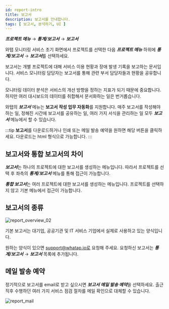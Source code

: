 ```yaml
---
id: report-intro
title: 보고서
description: 보고서를 안내합니다. 
tags: [ 보고서, 분석하기, UI ]
---
```


***프로젝트 메뉴*** → ***통계/보고서*** → ***보고서***

와탭 모니터링 서비스 초기 화면에서 프로젝트를 선택한 다음 ***프로젝트 메뉴*** 하위에 ***통계/보고서*** → ***보고서***를 선택하세요. 

보고서는 개별 프로젝트에 대해 서비스 이용 현황과 장애 발생 기록을 보고하는 문서입니다. 서비스 모니터링 담당자는 보고서를 통해 관련 부서 담당자들과 현황을 공유합니다.

모니터링 데이터 분석은 서비스의 개선 방향을 정하는 지표가 되기 때문에 중요합니다. 하지만 여러 대시보드의 데이터를 취합해서 문서화하는 일은 번거롭습니다.  

와탭의 ***보고서*** 메뉴는 **보고서 작성 업무 자동화**를 지원합니다. 매주 보고서를 작성해야 하는 일, 정해진 시간에 보고서를 공유하는 일, 여러 가지 서식을 관리하는 일 모두 ***보고서*** 메뉴에서 할 수 있습니다.

:::tip
**보고서**를 다운로드하거나 인쇄 또는 메일 발송 예약을 원하면 해당 버튼을 클릭하세요. 다운로드는 html 형식으로 가능합니다.
:::

## 보고서와 통합 보고서의 차이

***보고서***는 하나의 프로젝트에 대한 보고서를 생성하는 메뉴입니다. 따라서 프로젝트를 선택 후 좌측의 ***통계/보고서*** 메뉴를 통해 접근이 가능합니다.

***통합 보고서***는 여러 프로젝트에 대한 보고서를 생성하는 메뉴입니다. 프로젝트를 선택하지 않고 기본 메뉴에서 접근이 가능합니다.

## 보고서의 종류

![report_overview_02](https://img.whatap.io/media/images/report_overview_02.png)

기본 보고서는 대기업, 공공기관 및 IT 서비스 기업에서 실제로 사용하고 있는 양식입니다. 

원하는 양식이 있으면 support@whatap.io로 요청해 주세요. 요청하신 보고서는 ***통계/보고서*** → ***보고서*** 목록에 추가됩니다.

## 메일 발송 예약

정기적으로 보고서를 email로 받고 싶으시면 ***보고서 메일 발송 예약***을 선택하세요. 출근 직후 수행하던 여러 가지 서비스 점검 절차를 메일 확인으로 대체할 수 있습니다.

![report_mail](https://img.whatap.io/media/images/report_mail.png)